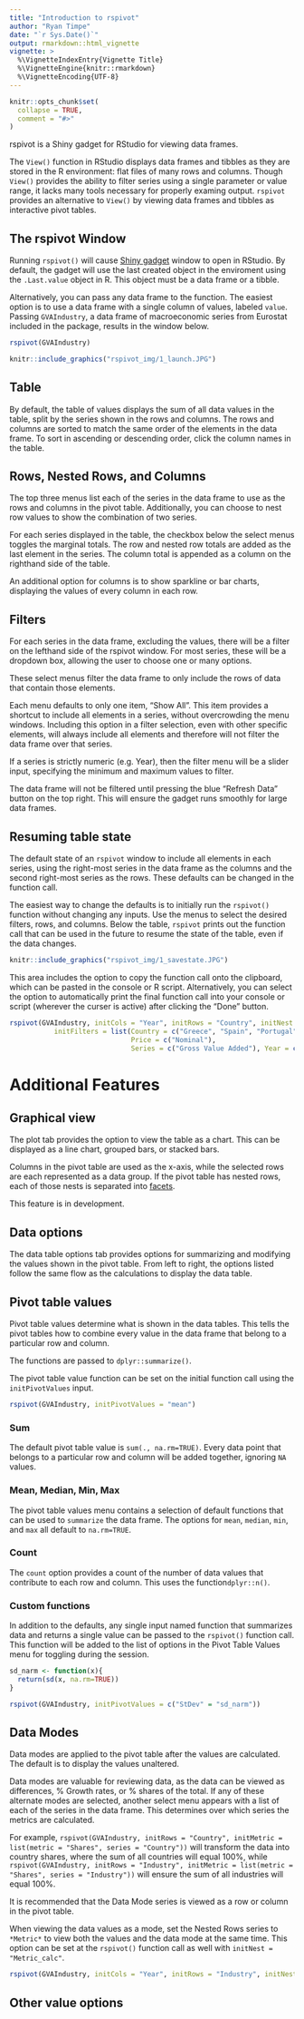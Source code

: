```yaml
---
title: "Introduction to rspivot"
author: "Ryan Timpe"
date: "`r Sys.Date()`"
output: rmarkdown::html_vignette
vignette: >
  %\VignetteIndexEntry{Vignette Title}
  %\VignetteEngine{knitr::rmarkdown}
  %\VignetteEncoding{UTF-8}
---
```


```r
knitr::opts_chunk$set(
  collapse = TRUE,
  comment = "#>"
)
```

rspivot is a Shiny gadget for RStudio for viewing data frames.

The `View()` function in RStudio displays data frames and tibbles as they are stored in the R environment: flat files of many rows and columns. Though `View()` provides the ability to filter series using a single parameter or value range, it lacks many tools necessary for properly examing output. `rspivot` provides an alternative to `View()` by viewing data frames and tibbles as interactive pivot tables.

## The rspivot Window

Running `rspivot()` will cause [Shiny gadget](https://shiny.rstudio.com/articles/gadgets.html) window to open in RStudio. By default, the gadget will use the last created object in the enviroment using the `.Last.value` object in R. This object must be a data frame or a tibble.

Alternatively, you can pass any data frame to the function. The easiest option is to use a data frame with a single column of values, labeled `value`. Passing `GVAIndustry`, a data frame of macroeconomic series from Eurostat included in the package, results in the window below.
``` r
rspivot(GVAIndustry)
```
```r
knitr::include_graphics("rspivot_img/1_launch.JPG")
```

## Table

By default, the table of values displays the sum of all data values in the table, split by the series shown in the rows and columns. The rows and columns are sorted to match the same order of the elements in the data frame. To sort in ascending or descending order, click the column names in the table.

## Rows, Nested Rows, and Columns

The top three menus list each of the series in the data frame to use as the rows and columns in the pivot table. Additionally, you can choose to nest row values to show the combination of two series.

For each series displayed in the table, the checkbox below the select menus toggles the marginal totals. The row and nested row totals are added as the last element in the series. The column total is appended as a column on the righthand side of the table.

An additional option for columns is to show sparkline or bar charts, displaying the values of every column in each row.

## Filters

For each series in the data frame, excluding the values, there will be a filter on the lefthand side of the rspivot window. For most series, these will be a dropdown box, allowing the user to choose one or many options.

These select menus filter the data frame to only include the rows of data that contain those elements. 

Each menu defaults to only one item, "Show All". This item provides a shortcut to include all elements in a series, without overcrowding the menu windows. Including this option in a filter selection, even with other specific elements, will always include all elements and therefore will not filter the data frame over that series.

If a series is strictly numeric (e.g. Year), then the filter menu will be a slider input, specifying the minimum and maximum values to filter.

The data frame will not be filtered until pressing the blue "Refresh Data" button on the top right. This will ensure the gadget runs smoothly for large data frames.

## Resuming table state

The default state of an `rspivot` window to include all elements in each series, using the right-most series in the data frame as the columns and the second right-most series as the rows. These defaults can be changed in the function call.

The easiest way to change the defaults is to initially run the `rspivot()` function without changing any inputs. Use the menus to select the desired filters, rows, and columns. Below the table, `rspivot` prints out the function call that can be used in the future to resume the state of the table, even if the data changes.

```r
knitr::include_graphics("rspivot_img/1_savestate.JPG")
```

This area includes the option to copy the function call onto the clipboard, which can be pasted in the console or R script. Alternatively, you can select the option to automatically print the final function call into your console or script (wherever the curser is active) after clicking the "Done" button.


```r
rspivot(GVAIndustry, initCols = "Year", initRows = "Country", initNest = "", 
           initFilters = list(Country = c("Greece", "Spain", "Portugal", "Italy"),
                              Price = c("Nominal"), 
                              Series = c("Gross Value Added"), Year = c(2004, 2014)))
```

# Additional Features

## Graphical view

The plot tab provides the option to view the table as a chart. This can be displayed as a line chart, grouped bars, or stacked bars.

Columns in the pivot table are used as the x-axis, while the selected rows are each represented as a data group. If the pivot table has nested rows, each of those nests is separated into [facets](http://ggplot2.tidyverse.org/reference/facet_grid.html).

This feature is in development.

## Data options

The data table options tab provides options for summarizing and modifying the values shown in the pivot table. From left to right, the options listed follow the same flow as the calculations to display the data table.

## Pivot table values

Pivot table values determine what is shown in the data tables. This tells the pivot tables how to combine every value in the data frame that belong to a particular row and column.

The functions are passed to `dplyr::summarize()`.

The pivot table value function can be set on the initial function call using the `initPivotValues` input.

```r
rspivot(GVAIndustry, initPivotValues = "mean")
```

### Sum

The default pivot table value is `sum(., na.rm=TRUE)`. Every data point that belongs to a particular row and column will be added together, ignoring `NA` values.

### Mean, Median, Min, Max

The pivot table values menu contains a selection of default functions that can be used to `summarize` the data frame. The options for `mean`, `median`, `min`, and `max` all default to `na.rm=TRUE`.

### Count

The `count` option provides a count of the number of data values that contribute to each row and column. This uses the function`dplyr::n()`.

### Custom functions

In addition to the defaults, any single input named function that summarizes data and returns a single value can be passed to the `rspivot()` function call. This function will be added to the list of options in the Pivot Table Values menu for toggling during the session.

```r
sd_narm <- function(x){
  return(sd(x, na.rm=TRUE))
}

rspivot(GVAIndustry, initPivotValues = c("StDev" = "sd_narm"))

```

## Data Modes

Data modes are applied to the pivot table after the values are calculated. The default is to display the values unaltered.

Data modes are valuable for reviewing data, as the data can be viewed as differences, % Growth rates, or % shares of the total. If any of these alternate modes are selected, another select menu appears with a list of each of the series in the data frame. This determines over which series the metrics are calculated.

For example, `rspivot(GVAIndustry, initRows = "Country", initMetric = list(metric = "Shares", series = "Country"))` will transform the data into country shares, where the sum of all countries will equal 100%, while `rspivot(GVAIndustry, initRows = "Industry", initMetric = list(metric = "Shares", series = "Industry"))` will ensure the sum of all industries will equal 100%.

It is recommended that the Data Mode series is viewed as a row or column in the pivot table.

When viewing the data values as a mode, set the Nested Rows series to `*Metric*` to view both the values and the data mode at the same time. This option can be set at the `rspivot()` function call as well with `initNest = "Metric_calc"`.

```r
rspivot(GVAIndustry, initCols = "Year", initRows = "Industry", initNest = "Metric_calc",                         initMetric = list(metric = "Growth", series = "Year"))
```

## Other value options